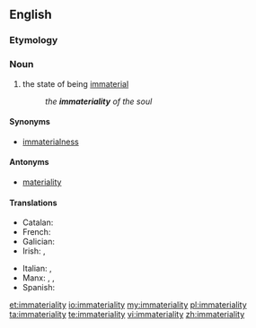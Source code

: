 ==English==

===Etymology===
{{prefix|in|materiality}}

===Noun===
{{en-noun|~|immaterialities}}

# the state of being [[immaterial]]
#: ''the '''immateriality''' of the soul''

====Synonyms====
* [[immaterialness]]

====Antonyms====
* [[materiality]]

====Translations====
{{trans-top|the state of being immaterial}}
* Catalan: {{t|ca|immaterialitat|f}}
* French: {{t+|fr|immatérialité|f}}
* Galician: {{t+|gl|inmaterialidade|f}}
* Irish: {{t|ga|neamhthábhacht|f}}, {{t|ga|neamhábharthacht|f}}
{{trans-mid}}
* Italian: {{t|it|immaterialità|f}}, {{t|it|incorporeità|f}}
* Manx: {{t|gv|neuchorpoilid|m}}, {{t|gv|neuheihltys|m}}, {{t|gv|neuventynys|m}}
* Spanish: {{t|es|inmaterialidad|f}}
{{trans-bottom}}

[[et:immateriality]]
[[io:immateriality]]
[[my:immateriality]]
[[pl:immateriality]]
[[ta:immateriality]]
[[te:immateriality]]
[[vi:immateriality]]
[[zh:immateriality]]